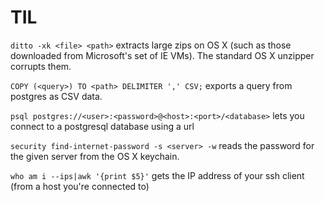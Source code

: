 
# TIL

`ditto -xk <file> <path>` extracts large zips on OS X (such as those downloaded from Microsoft's set of IE VMs). The standard OS X unzipper corrupts them.

`COPY (<query>) TO <path> DELIMITER ',' CSV;` exports a query from postgres as CSV data.

`psql postgres://<user>:<password>@<host>:<port>/<database>` lets you connect to a postgresql database using a url

`security find-internet-password -s <server> -w` reads the password for the given server from the OS X keychain.

`who am i --ips|awk '{print $5}'` gets the IP address of your ssh client (from a host you're connected to)

